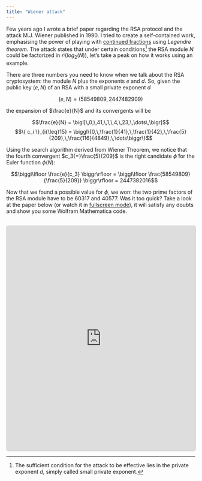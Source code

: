 ```yaml
---
title: "Wiener attack"
---
```





Few years ago I wrote a brief paper regarding the RSA protocol and the attack M.J. Wiener published in 1990. I tried to create a self-contained work, emphasising the power of playing with [continued fractions](https://en.wikipedia.org/wiki/Continued_fraction) using *Legendre theorem*. The attack states that under certain conditions[^1] the RSA module $N$ could be factorized in $\mathcal{O}\big(log_2(N)\big)$, let's take a peak on how it works using an example.

There are three numbers you need to know when we talk about the RSA cryptosystem: the module $N$ plus the exponents $e$ and $d$. So, given the public key $(e,N)$ of an RSA with a small private exponent $d$

$$(e,N) = (58549809,2447482909)$$

the expansion of $\frac{e}{N}$ and its convergents will be

$$\frac{e}{N} = \bigl[\,0;\,41,\,1,\,4,\,23,\,\dots\,\bigr]$$
$$\{ c_i \}_{i{\leq}15} = \biggl\{0,\,\frac{1}{41},\,\frac{1}{42},\,\frac{5}{209},\,\frac{116}{4849},\,\dots\biggr\}$$

Using the search algorithm derived from Wiener Theorem, we notice that the fourth convergent $c_3{=}\frac{5}{209}$ is the right candidate $\widetilde{\phi}$ for the Euler function $\phi(N)$:

$$\biggl\lfloor \frac{e}{c_3} \biggr\rfloor = \biggl\lfloor \frac{58549809}{\frac{5}{209}} \biggr\rfloor = 2447382016$$

Now that we found a possible value for $\phi$, we won: the two prime factors of the RSA module have to be $60317$ and $40577$. Was it too quick? Take a look at the paper below (or watch it in [fullscreen mode](https://matteogiorgi.github.io/wiener_attack/src/wiener_attack.pdf)), it will satisfy any doubts and show you some Wolfram Mathematica code.

<p align="center" style="margin-top:30px">
  <embed style="border:1px solid #CCCCCC; border-radius:5px" src="https://matteogiorgi.github.io/wiener_attack/src/wiener_attack.pdf" type="application/pdf" width="100%" height="600px"/>
</p>




[^1]: The sufficient condition for the attack to be effective lies in the private exponent $d$, simply called small private exponent.
